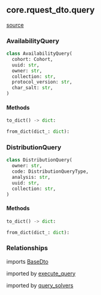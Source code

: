 ## core.rquest_dto.query

[source](https://github.com/Health-Informatics-UoN/hutch-cohort-discovery/tree/main/app/bunny/core/rquest_dto/query.py)

### AvailabilityQuery
```python
class AvailabilityQuery(
  cohort: Cohort,
  uuid: str,
  owner: str,
  collection: str,
  protocol_version: str,
  char_salt: str,
)
```

#### Methods

```python
to_dict() -> dict:
```

```python
from_dict(dict_: dict):
```


### DistributionQuery
```python
class DistributionQuery(
  owner: str,
  code: DistributionQueryType,
  analysis: str,
  uuid: str,
  collection: str,
)
```

#### Methods

```python
to_dict() -> dict:
```

```python
from_dict(dict_: dict):
```

### Relationships
imports [BaseDto](/bunny/core_api_ref/rquest_dto/base_dto)


imported by [execute_query](/bunny/core_api_ref/execute_query)

imported by [query_solvers](/bunny/core_api_ref/query_solvers)
